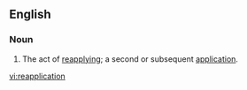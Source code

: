 ==English==
===Noun===
{{en-noun}}
# The act of [[reapply]]ing; a second or subsequent [[application]].

[[vi:reapplication]]